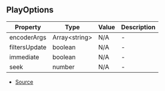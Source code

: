 ## PlayOptions


| Property | Type | Value | Description |
| ----------- | ----------- | ----------- | ----------- |
| encoderArgs | Array\<string> | N/A | - |
| filtersUpdate | boolean | N/A | - |
| immediate | boolean | N/A | - |
| seek | number | N/A | - |


- [Source](https://github.com/Androz2091/discord-player/blob/258bd80/packages/discord-player/src/types/types.ts#L203)